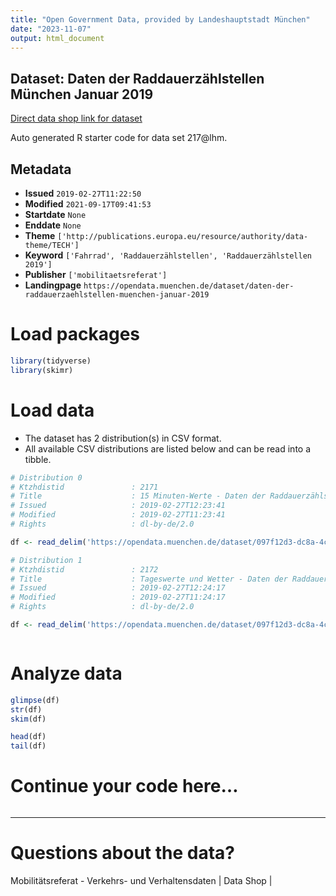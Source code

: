 ```yaml
---
title: "Open Government Data, provided by Landeshauptstadt München"
date: "2023-11-07"
output: html_document
---
```


## Dataset: Daten der Raddauerzählstellen München Januar 2019

[Direct data shop link for dataset](https://opendata.muenchen.de/dataset/daten-der-raddauerzaehlstellen-muenchen-januar-2019)

Auto generated R starter code for data set 217@lhm.

## Metadata

- **Issued** `2019-02-27T11:22:50`
- **Modified** `2021-09-17T09:41:53`
- **Startdate** `None`
- **Enddate** `None`
- **Theme** `['http://publications.europa.eu/resource/authority/data-theme/TECH']`
- **Keyword** `['Fahrrad', 'Raddauerzählstellen', 'Raddauerzählstellen 2019']`
- **Publisher** `['mobilitaetsreferat']`
- **Landingpage** `https://opendata.muenchen.de/dataset/daten-der-raddauerzaehlstellen-muenchen-januar-2019`


# Load packages

```r

library(tidyverse)
library(skimr)

```

# Load data

-   The dataset has 2 distribution(s) in CSV format.
-   All available CSV distributions are listed below and can be read into a tibble.

```r

# Distribution 0
# Ktzhdistid               : 2171
# Title                    : 15 Minuten-Werte - Daten der Raddauerzählstellen München Januar 2019
# Issued                   : 2019-02-27T12:23:41
# Modified                 : 2019-02-27T11:23:41
# Rights                   : dl-by-de/2.0

df <- read_delim('https://opendata.muenchen.de/dataset/097f12d3-dc8a-4c83-a6f4-403b8c110540/resource/3dabb519-48d9-47ff-bea5-83e3fadd7b1b/download/rad20190115min.csv')

# Distribution 1
# Ktzhdistid               : 2172
# Title                    : Tageswerte und Wetter - Daten der Raddauerzählstellen München Januar 2019
# Issued                   : 2019-02-27T12:24:17
# Modified                 : 2019-02-27T11:24:17
# Rights                   : dl-by-de/2.0

df <- read_delim('https://opendata.muenchen.de/dataset/097f12d3-dc8a-4c83-a6f4-403b8c110540/resource/685dd828-a7b8-4368-b0ff-963f994e1c52/download/rad201901tage.csv')



```

# Analyze data

```r

glimpse(df)
str(df)
skim(df)

head(df)
tail(df)

```

# Continue your code here...

```r

```

------------------------------------------------------------------------

# Questions about the data?

Mobilitätsreferat - Verkehrs- und Verhaltensdaten | Data Shop | 
